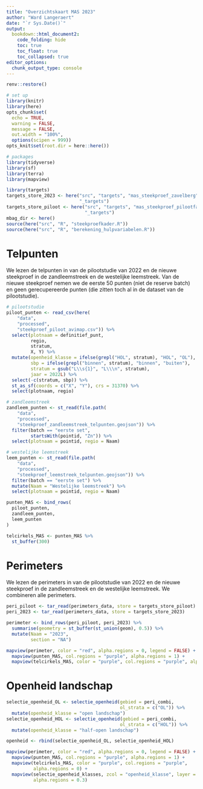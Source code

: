 ```yaml
---
title: "Overzichtskaart MAS 2023"
author: "Ward Langeraert"
date: "`r Sys.Date()`"
output:
  bookdown::html_document2:
    code_folding: hide
    toc: true
    toc_float: true
    toc_collapsed: true
editor_options: 
  chunk_output_type: console
---
```


```r
renv::restore()

# set up
library(knitr)
library(here)
opts_chunk$set(
  echo = TRUE,
  warning = FALSE,
  message = FALSE,
  out.width = "100%",
  options(scipen = 999))
opts_knit$set(root.dir = here::here())

# packages
library(tidyverse)
library(sf)
library(terra)
library(mapview)

library(targets)
targets_store_2023 <- here("src", "targets", "mas_steekproef_zavelberg", 
                           "_targets")
targets_store_piloot <- here("src", "targets", "mas_steekproef_pilootfase", 
                             "_targets")
mbag_dir <- here()
source(here("src", "R", "steekproefkader.R"))
source(here("src", "R", "berekening_hulpvariabelen.R"))
```


# Telpunten

We lezen de telpunten in van de pilootstudie van 2022 en de nieuwe steekproef in de zandleemstreek en de westelijke leemstreek. Van de nieuwe steekproef nemen we de eerste 50 punten (niet de reserve batch) en geen gerecupereerde punten (die zitten toch al in de dataset van de pilootstudie).

```r
# pilootstudie
piloot_punten <- read_csv(here(
    "data",
    "processed",
    "steekproef_piloot_avimap.csv")) %>%
  select(plotnaam = definitief_punt,
         regio,
         stratum,
         X, Y) %>%
  mutate(openheid_klasse = ifelse(grepl("HOL", stratum), "HOL", "OL"),
         sbp = ifelse(grepl("binnen", stratum), "binnen", "buiten"),
         stratum = gsub("L\\s{1}", "L\\\n", stratum),
         jaar = 2022L) %>%
  select(-c(stratum, sbp)) %>%
  st_as_sf(coords = c("X", "Y"), crs = 31370) %>%
  select(plotnaam, regio)

# zandleemstreek
zandleem_punten <- st_read(file.path(
    "data",
    "processed",
    "steekproef_zandleemstreek_telpunten.geojson")) %>%
  filter(batch == "eerste set",
         startsWith(pointid, "Zn")) %>%
  select(plotnaam = pointid, regio = Naam)

# westelijke leemstreek
leem_punten <- st_read(file.path(
    "data",
    "processed",
    "steekproef_leemstreek_telpunten.geojson")) %>%
  filter(batch == "eerste set") %>%
  mutate(Naam = "Westelijke leemstreek") %>%
  select(plotnaam = pointid, regio = Naam)
```

```r
punten_MAS <- bind_rows(
  piloot_punten,
  zandleem_punten,
  leem_punten
)

telcirkels_MAS <- punten_MAS %>%
  st_buffer(300)
```

# Perimeters

We lezen de perimeters in van de pilootstudie van 2022 en de nieuwe steekproef in de zandleemstreek en de westelijke leemstreek. We combineren alle perimeters.

```r
peri_piloot <- tar_read(perimeters_data, store = targets_store_piloot)
peri_2023 <- tar_read(perimeters_data, store = targets_store_2023)

perimeter <- bind_rows(peri_piloot, peri_2023) %>%
  summarise(geometry = st_buffer(st_union(geom), 0.5)) %>%
  mutate(Naam = "2023",
         section = "NA")

mapview(perimeter, color = "red", alpha.regions = 0, legend = FALSE) + 
  mapview(punten_MAS, col.regions = "purple", alpha.regions = 1) +
  mapview(telcirkels_MAS, color = "purple", col.regions = "purple", alpha.regions = 0)
```

# Openheid landschap

```r
selectie_openheid_OL <- selectie_openheid(gebied = peri_combi, 
                                          ol_strata = c("OL")) %>%
  mutate(openheid_klasse = "open landschap")
selectie_openheid_HOL <- selectie_openheid(gebied = peri_combi,
                                          ol_strata = c("HOL")) %>%
  mutate(openheid_klasse = "half-open landschap")

openheid <- rbind(selectie_openheid_OL, selectie_openheid_HOL)

mapview(perimeter, color = "red", alpha.regions = 0, legend = FALSE) + 
  mapview(punten_MAS, col.regions = "purple", alpha.regions = 1) +
  mapview(telcirkels_MAS, color = "purple", col.regions = "purple", 
          alpha.regions = 0) +
  mapview(selectie_openheid_klasses, zcol = "openheid_klasse", layer = "openheid", 
          alpha.regions = 0.3)
```

